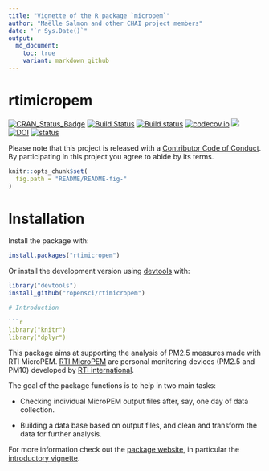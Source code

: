 ```yaml
---
title: "Vignette of the R package `micropem`"
author: "Maëlle Salmon and other CHAI project members"
date: "`r Sys.Date()`"
output:
  md_document:
    toc: true
    variant: markdown_github
---
```


rtimicropem
============
[![CRAN_Status_Badge](http://www.r-pkg.org/badges/version/rtimicropem)](http://cran.r-project.org/package=rtimicropem)
[![Build Status](https://travis-ci.org/ropensci/rtimicropem.svg?branch=master)](https://travis-ci.org/ropensci/rtimicropem)
[![Build status](https://ci.appveyor.com/api/projects/status/m77xbrmdktarl1e6?svg=true)](https://ci.appveyor.com/project/ropensci/rtimicropem)
[![codecov.io](https://codecov.io/github/ropensci/rtimicropem/coverage.svg?branch=master)](https://codecov.io/github/ropensci/rtimicropem?branch=master)
[![](https://badges.ropensci.org/126_status.svg)](https://github.com/ropensci/onboarding/issues/126)
[![DOI](https://zenodo.org/badge/DOI/10.5281/zenodo.831438.svg)](https://doi.org/10.5281/zenodo.831438)
[![status](http://joss.theoj.org/papers/10.21105/joss.00333/status.svg)](http://joss.theoj.org/papers/10.21105/joss.00333)

Please note that this project is released with a [Contributor Code of Conduct](https://github.com/ropensci/rtimicropem/blob/master/CONDUCT.md). By participating in this project you agree to abide by its terms.

```r
knitr::opts_chunk$set(
  fig.path = "README/README-fig-"
)
```
# Installation

Install the package with:

```r
install.packages("rtimicropem")
```

Or install the development version using [devtools](https://github.com/hadley/devtools) with:

```r
library("devtools")
install_github("ropensci/rtimicropem")

# Introduction

```r
library("knitr")
library("dplyr")
```

This package aims at supporting the analysis of PM2.5 measures made with RTI MicroPEM. [RTI MicroPEM](https://www.rti.org/sites/default/files/brochures/rti_micropem.pdf) are personal monitoring devices (PM2.5 and PM10) developed by [RTI international](https://www.rti.org/).

The goal of the package functions is to help in two main tasks:

* Checking individual MicroPEM output files after, say, one day of data collection.

* Building a data base based on output files, and clean and transform the data for further analysis.

For more information check out the [package website](http://ropensci.github.io/rtimicropem/), in particular the [introductory vignette](http://ropensci.github.io/rtimicropem/articles/vignette_ammon.html).
